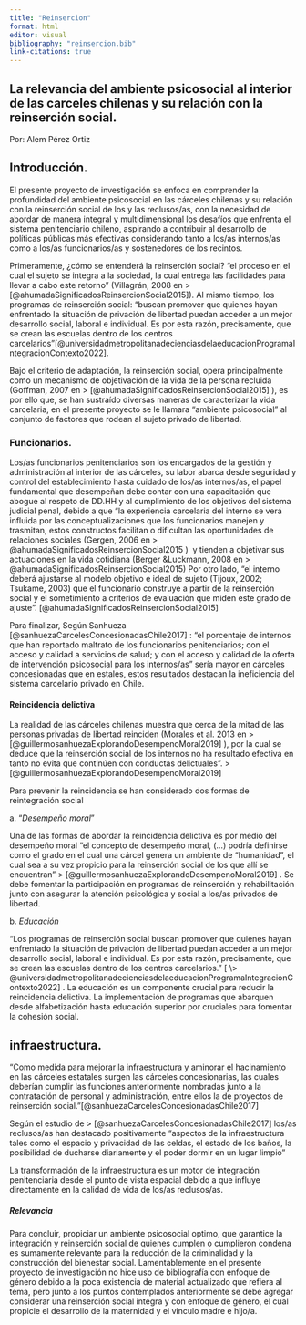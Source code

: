 ```yaml
---
title: "Reinsercion"
format: html
editor: visual
bibliography: "reinsercion.bib"
link-citations: true
---
```


## **La relevancia del ambiente psicosocial al interior de las carceles chilenas y su relación con la reinserción social.**

Por: Alem Pérez Ortiz

## Introducción.

El presente proyecto de investigación se enfoca en comprender la profundidad del ambiente psicosocial en las cárceles chilenas y su relación con la reinserción social de los y las reclusos/as, con la necesidad de abordar de manera integral y multidimensional los desafíos que enfrenta el sistema penitenciario chileno, aspirando a contribuir al desarrollo de políticas públicas más efectivas considerando tanto a los/as internos/as como a los/as funcionarios/as y sostenedores de los recintos.

Primeramente, ¿cómo se entenderá la reinserción social? “el proceso en el cual el sujeto se integra a la sociedad, la cual entrega las facilidades para llevar a cabo este retorno” (Villagrán, 2008 en \> [@ahumadaSignificadosReinsercionSocial2015]). Al mismo tiempo, los programas de reinserción social: "buscan promover que quienes hayan enfrentado la situación de privación de libertad puedan acceder a un mejor desarrollo social, laboral e individual. Es por esta razón, precisamente, que se crean las escuelas dentro de los centros carcelarios"[@universidadmetropolitanadecienciasdelaeducacionProgramaIntegracionContexto2022].

Bajo el criterio de adaptación, la reinserción social, opera principalmente como un mecanismo de objetivación de la vida de la persona recluida (Goffman, 2007 en \> [@ahumadaSignificadosReinsercionSocial2015] ), es por ello que, se han sustraído diversas maneras de caracterizar la vida carcelaria, en el presente proyecto se le llamara “ambiente psicosocial” al conjunto de factores que rodean al sujeto privado de libertad.

### Funcionarios.

Los/as funcionarios penitenciarios son los encargados de la gestión y administración al interior de las cárceles, su labor abarca desde seguridad y control del establecimiento hasta cuidado de los/as internos/as, el papel fundamental que desempeñan debe contar con una capacitación que abogue al respeto de DD.HH y al cumplimiento de los objetivos del sistema judicial penal, debido a que “la experiencia carcelaria del interno se verá influida por las conceptualizaciones que los funcionarios manejen y trasmitan, estos constructos facilitan o dificultan las oportunidades de relaciones sociales (Gergen, 2006 en \> @ahumadaSignificadosReinsercionSocial2015 )  y tienden a objetivar sus actuaciones en la vida cotidiana (Berger &Luckmann, 2008 en \> @ahumadaSignificadosReinsercionSocial2015) Por otro lado, “el interno deberá ajustarse al modelo objetivo e ideal de sujeto (Tijoux, 2002; Tsukame, 2003) que el funcionario construye a partir de la reinserción social y el sometimiento a criterios de evaluación que miden este grado de ajuste”. \[@ahumadaSignificadosReinsercionSocial2015\]

Para finalizar, Según Sanhueza [@sanhuezaCarcelesConcesionadasChile2017] : “el porcentaje de internos que han reportado maltrato de los funcionarios penitenciarios; con el acceso y calidad a servicios de salud; y con el acceso y calidad de la oferta de intervención psicosocial para los internos/as” sería mayor en cárceles concesionadas que en estales, estos resultados destacan la ineficiencia del sistema carcelario privado en Chile.

#### Reincidencia delictiva 

La realidad de las cárceles chilenas muestra que cerca de la mitad de las personas privadas de libertad reinciden (Morales et al. 2013 en \> [@guillermosanhuezaExplorandoDesempenoMoral2019] ), por la cual se deduce que la reinserción social de los internos no ha resultado efectiva en tanto no evita que continúen con conductas delictuales”. \> [@guillermosanhuezaExplorandoDesempenoMoral2019]

Para prevenir la reincidencia se han considerado dos formas de reintegración social

a\. "*Desempeño moral*"

Una de las formas de abordar la reincidencia delictiva es por medio del desempeño moral “el concepto de desempeño moral, (…) podría definirse como el grado en el cual una cárcel genera un ambiente de “humanidad”, el cual sea a su vez propicio para la reinserción social de los que allí se encuentran” \> [@guillermosanhuezaExplorandoDesempenoMoral2019] . Se debe fomentar la participación en programas de reinserción y rehabilitación junto con asegurar la atención psicológica y social a los/as privados de libertad.

b\. *Educación*

“Los programas de reinserción social buscan promover que quienes hayan enfrentado la situación de privación de libertad puedan acceder a un mejor desarrollo social, laboral e individual. Es por esta razón, precisamente, que se crean las escuelas dentro de los centros carcelarios.” [ \> @universidadmetropolitanadecienciasdelaeducacionProgramaIntegracionContexto2022] . La educación es un componente crucial para reducir la reincidencia delictiva. La implementación de programas que abarquen desde alfabetización hasta educación superior por cruciales para fomentar la cohesión social.

## infraestructura.

“Como medida para mejorar la infraestructura y aminorar el hacinamiento en las cárceles estatales surgen las cárceles concesionarias, las cuales deberían cumplir las funciones anteriormente nombradas junto a la contratación de personal y administración, entre ellos la de proyectos de reinserción social.”[@sanhuezaCarcelesConcesionadasChile2017]

Según el estudio de \> [@sanhuezaCarcelesConcesionadasChile2017] los/as reclusos/as han destacado positivamente “aspectos de la infraestructura tales como el espacio y privacidad de las celdas, el estado de los baños, la posibilidad de ducharse diariamente y el poder dormir en un lugar limpio”

La transformación de la infraestructura es un motor de integración penitenciaria desde el punto de vista espacial debido a que influye directamente en la calidad de vida de los/as reclusos/as.

##### Relevancia 

Para concluir, propiciar un ambiente psicosocial optimo, que garantice la integración y reinserción social de quienes cumplen o cumplieron condena es sumamente relevante para la reducción de la criminalidad y la construcción del bienestar social. Lamentablemente en el presente proyecto de investigación no hice uso de bibliografía con enfoque de género debido a la poca existencia de material actualizado que refiera al tema, pero junto a los puntos contemplados anteriormente se debe agregar considerar una reinserción social integra y con enfoque de género, el cual propicie el desarrollo de la maternidad y el vinculo madre e hijo/a.
